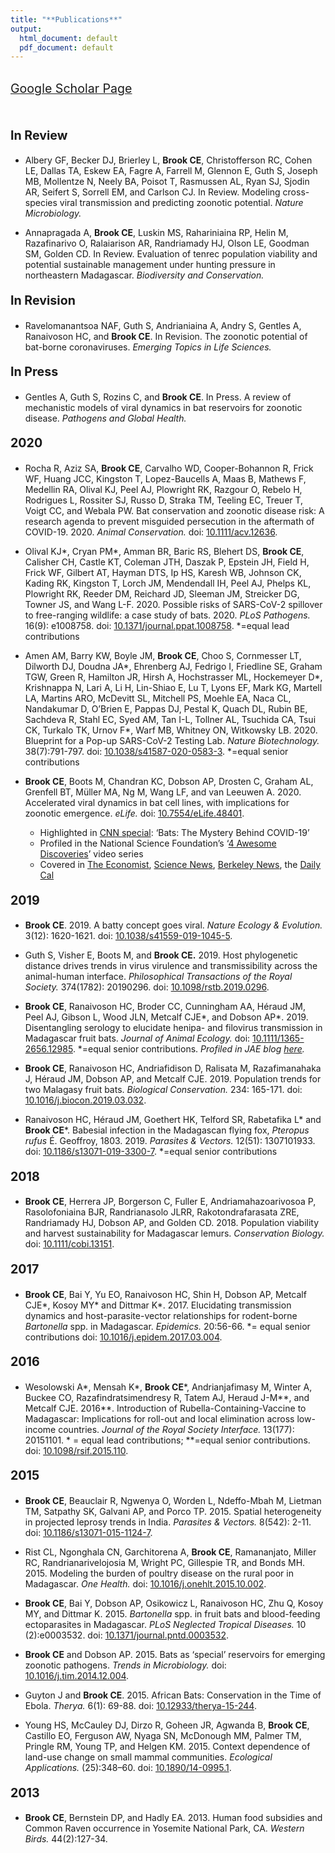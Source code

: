 ```yaml
---
title: "**Publications**"
output:
  html_document: default
  pdf_document: default
---
```


<style type="text/css">
h1.title {
  font-size: 31px;
  text-align: left;
  color:black;
}
</style>

<br>
<div style="text-align: left; font-size: 1.4em;">
<a href="https://scholar.google.com/citations?user=jDzdfmMAAAAJ&hl=en&oi=ao">Google Scholar Page</a></div>

<br>

<div style="text-align: left; font-size: 1.4em;">
**In Review**
</div>

- Albery GF, Becker DJ, Brierley L, **Brook CE**, Christofferson RC, Cohen LE, Dallas TA, Eskew EA, Fagre A, Farrell M, Glennon E, Guth S, Joseph MB, Mollentze N, Neely BA, Poisot T, Rasmussen AL, Ryan SJ, Sjodin AR, Seifert S, Sorrell EM, and Carlson CJ. In Review. Modeling cross-species viral transmission and predicting zoonotic potential. *Nature Microbiology.*


- Annapragada A, **Brook CE**, Luskin MS, Rahariniaina RP, Helin M, Razafinarivo O, Ralaiarison AR, Randriamady HJ, Olson LE, Goodman SM, Golden CD. In Review. Evaluation of tenrec population viability and potential sustainable management under hunting pressure in northeastern Madagascar. *Biodiversity and Conservation.*

<div style="text-align: left; font-size: 1.4em;">
**In Revision**
</div>

- Ravelomanantsoa NAF, Guth S, Andrianiaina A, Andry S, Gentles A, Ranaivoson HC, and **Brook CE**. In Revision. The zoonotic potential of bat-borne coronaviruses. *Emerging Topics in Life Sciences.*

<div style="text-align: left; font-size: 1.4em;">
**In Press**
</div>

- Gentles A, Guth S, Rozins C, and **Brook CE**. In Press. A review of mechanistic models of viral dynamics in bat reservoirs for zoonotic disease. *Pathogens and Global Health.* 

<div style="text-align: left; font-size: 1.4em;">
**2020**
</div>

- Rocha R, Aziz SA, **Brook CE**, Carvalho WD, Cooper-Bohannon R, Frick WF, Huang JCC, Kingston T, Lopez-Baucells A, Maas B, Mathews F, Medellin RA, Olival KJ, Peel AJ, Plowright RK, Razgour O, Rebelo H, Rodrigues L, Rossiter SJ, Russo D, Straka TM, Teeling EC, Treuer T, Voigt CC, and  Webala PW. Bat conservation and zoonotic disease risk: A research agenda to prevent misguided persecution in the aftermath of COVID-19. 2020. *Animal Conservation.* doi: [10.1111/acv.12636](https://doi.org/10.1111/acv.12636).

- Olival KJ\*, Cryan PM\*, Amman BR, Baric RS, Blehert DS, **Brook CE**, Calisher CH, Castle KT, Coleman JTH, Daszak P, Epstein JH, Field H, Frick WF, Gilbert AT, Hayman DTS, Ip HS, Karesh WB, Johnson CK, Kading RK, Kingston T, Lorch JM, Mendendall IH, Peel AJ, Phelps KL, Plowright RK, Reeder DM, Reichard JD, Sleeman JM, Streicker DG, Towner JS, and Wang L-F. 2020. Possible risks of SARS-CoV-2 spillover to free-ranging wildlife: a case study of bats. 2020. *PLoS Pathogens.* 16(9): e1008758. doi: [10.1371/journal.ppat.1008758](https://doi.org/10.1371/journal.ppat.1008758).  \*=equal lead contributions

- Amen AM, Barry KW, Boyle JM, **Brook CE**, Choo S, Cornmesser LT, Dilworth DJ, Doudna JA\*, Ehrenberg AJ, Fedrigo I, Friedline SE, Graham TGW, Green R, Hamilton JR, Hirsh A, Hochstrasser ML, Hockemeyer D\*, Krishnappa N, Lari A, Li H, Lin-Shiao E, Lu T, Lyons EF, Mark KG, Martell LA, Martins ARO, McDevitt SL, Mitchell PS, Moehle EA, Naca CL, Nandakumar D, O’Brien E, Pappas DJ, Pestal K, Quach DL, Rubin BE, Sachdeva R, Stahl EC, Syed AM, Tan I-L, Tollner AL, Tsuchida CA, Tsui CK, Turkalo TK, Urnov F\*, Warf MB, Whitney ON, Witkowsky LB. 2020. Blueprint for a Pop-up SARS-CoV-2 Testing Lab. *Nature Biotechnology.* 38(7):791-797. doi: [10.1038/s41587-020-0583-3](https://doi.org/10.1038/s41587-020-0583-3). \*=equal senior contributions	

-	**Brook CE**, Boots M, Chandran KC, Dobson AP, Drosten C, Graham AL, Grenfell BT, Müller MA, Ng M, Wang LF, and van Leeuwen A. 2020. Accelerated viral dynamics in bat cell lines, with implications for zoonotic emergence. *eLife.* doi: [10.7554/eLife.48401](https://elifesciences.org/articles/48401).
    - Highlighted in [CNN special](https://cnnpressroom.blogs.cnn.com/2020/06/09/cnn-to-air-special-on-the-connection-between-bats-and-covid-19/): 'Bats: The Mystery Behind COVID-19' 
    - Profiled in the National Science Foundation's '[4 Awesome Discoveries](https://www.youtube.com/watch?v=y5_g_pjf0eE&feature=youtu.be)' video series 
    - Covered in [The Economist](https://www.economist.com/science-and-technology/2020/04/18/bats-spread-viruses), [Science News](https://www.sciencenews.org/article/bats-immune-system-viruses-ebola-marburg-people), [Berkeley News](https://news.berkeley.edu/2020/02/10/coronavirus-outbreak-raises-question-why-are-bat-viruses-so-deadly/), the [Daily Cal](https://www.sciencenews.org/article/bats-immune-system-viruses-ebola-marburg-people)

<div style="text-align: left; font-size: 1.4em;">
**2019**
</div>

-	**Brook CE**. 2019. A batty concept goes viral. *Nature Ecology & Evolution.* 3(12): 1620-1621. doi: [10.1038/s41559-019-1045-5](https://www.nature.com/articles/s41559-019-1045-5).

- Guth S, Visher E, Boots M, and **Brook CE.** 2019. Host phylogenetic distance drives trends in virus virulence and transmissibility across the animal-human interface. *Philosophical Transactions of the Royal Society.* 374(1782): 20190296. doi: [10.1098/rstb.2019.0296](https://doi.org/10.1098/rstb.2019.0296).

- **Brook CE**, Ranaivoson HC, Broder CC, Cunningham AA, Héraud JM, Peel AJ, Gibson L, Wood JLN, Metcalf CJE\*, and Dobson AP\*. 2019. Disentangling serology to elucidate henipa- and filovirus transmission in Madagascar fruit bats. *Journal of Animal Ecology.* doi: [10.1111/1365-2656.12985](https://doi.org/10.1111/1365-2656.12985). \*=equal senior contributions. *Profiled in JAE blog [here](https://animalecologyinfocus.com/2019/04/16/disentangling-disease-transmission-in-madagascar-fruit-bats/).*

- **Brook CE**, Ranaivoson HC, Andriafidison D, Ralisata M, Razafimanahaka J, Héraud JM, Dobson AP, and Metcalf CJE. 2019. Population trends for two Malagasy fruit bats. *Biological Conservation.* 234: 165-171. doi: [10.1016/j.biocon.2019.03.032](https://doi.org/10.1016/j.biocon.2019.03.032).

-	Ranaivoson HC, Héraud JM, Goethert HK, Telford SR, Rabetafika L\* and **Brook CE**\*. Babesial infection in the Madagascan flying fox, *Pteropus rufus* É. Geoffroy, 1803. 2019. *Parasites & Vectors.* 12(51): 1307101933. doi:  [10.1186/s13071-019-3300-7](https://doi.org/10.1186/s13071-019-3300-7). \*=equal senior contributions

<div style="text-align: left; font-size: 1.4em;">
**2018**
</div>

- **Brook CE**, Herrera JP, Borgerson C, Fuller E, Andriamahazoarivosoa P, Rasolofoniaina BJR, Randrianasolo JLRR, Rakotondrafarasata ZRE, Randriamady HJ, Dobson AP, and Golden CD. 2018. Population viability and harvest sustainability for Madagascar lemurs. *Conservation Biology.* doi: [10.1111/cobi.13151](https://doi.org/10.1111/cobi.13151).

<div style="text-align: left; font-size: 1.4em;">
**2017**
</div>

- **Brook CE**, Bai Y, Yu EO, Ranaivoson HC, Shin H, Dobson AP, Metcalf CJE\*, Kosoy MY\* and Dittmar K\*. 2017. Elucidating transmission dynamics and host-parasite-vector relationships for rodent-borne *Bartonella* spp. in Madagascar. *Epidemics.* 20:56-66. \*= equal senior contributions doi: [10.1016/j.epidem.2017.03.004](https://doi.org/10.1016/j.epidem.2017.03.004).

<div style="text-align: left; font-size: 1.4em;">
**2016**
</div>

- Wesolowski A\*, Mensah K\*, **Brook CE**\*, Andrianjafimasy M, Winter A, Buckee CO, Razafindratsimendresy R, Tatem AJ, Heraud J-M\*\*, and Metcalf CJE. 2016\*\*. Introduction of Rubella-Containing-Vaccine to Madagascar: Implications for roll-out and local elimination across low-income countries. *Journal of the Royal Society Interface.* 13(177): 20151101. \* =  equal lead contributions; \*\*=equal senior contributions. doi: [10.1098/rsif.2015.110](https://doi.org/10.1098/rsif.2015.110).

<div style="text-align: left; font-size: 1.4em;">
**2015**
</div>

- **Brook CE**, Beauclair R, Ngwenya O, Worden L,  Ndeffo-Mbah M, Lietman TM, Satpathy SK,  Galvani AP, and Porco TP. 2015. Spatial heterogeneity in projected leprosy trends in India. *Parasites & Vectors.* 8(542): 2-11. doi: [10.1186/s13071-015-1124-7](https://doi.org/10.1186/s13071-015-1124-7).

- Rist CL, Ngonghala CN,  Garchitorena A, **Brook CE**, Ramananjato, Miller RC, Randrianarivelojosia M, Wright PC, Gillespie TR, and Bonds MH. 2015. Modeling the burden of poultry disease on the rural poor in Madagascar. *One Health.* doi: [10.1016/j.onehlt.2015.10.002](https://doi.org/10.1016/j.onehlt.2015.10.002).

- **Brook CE**, Bai Y, Dobson AP, Osikowicz L, Ranaivoson HC, Zhu Q, Kosoy MY, and Dittmar K. 2015. *Bartonella* spp. in fruit bats and blood-feeding ectoparasites in Madagascar. *PLoS Neglected Tropical Diseases.* 10 (2):e0003532. doi: [10.1371/journal.pntd.0003532](https://doi.org/10.1371/journal.pntd.0003532).

- **Brook CE** and Dobson AP. 2015. Bats as ‘special’ reservoirs for emerging zoonotic pathogens. *Trends in Microbiology.* doi: [10.1016/j.tim.2014.12.004](https://doi.org/10.1016/j.tim.2014.12.004).

- Guyton J and **Brook CE**. 2015. African Bats: Conservation in the Time of Ebola. *Therya.* 6(1): 69-88. doi: [10.12933/therya-15-244](https://doi.org/10.12933/therya-15-244).

- Young HS, McCauley DJ, Dirzo R, Goheen JR, Agwanda B, **Brook CE**, Castillo EO, Ferguson AW, Nyaga SN, McDonough MM, Palmer TM, Pringle RM, Young TP, and Helgen KM. 2015. Context dependence of land-use change on small mammal communities. *Ecological Applications.* (25):348–60. doi: [10.1890/14-0995.1](https://doi.org/10.1890/14-0995.1).

<div style="text-align: left; font-size: 1.4em;">
**2013**
</div>

- **Brook CE**, Bernstein DP, and Hadly EA. 2013. Human food subsidies and Common Raven occurrence in Yosemite National Park, CA. *Western Birds.* 44(2):127-34.
